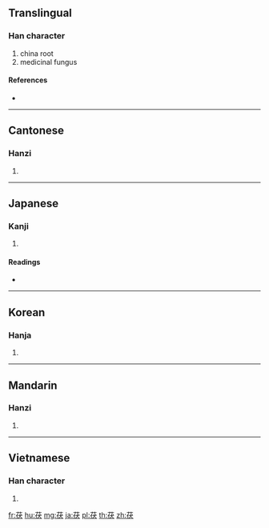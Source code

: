 {{character info/new}}
==Translingual==

===Han character===
{{Han char|rn=140|rad=艸|as=06|sn=12|four=44234|canj=TOIK}}

# china root
# medicinal fungus

====References====
* {{Han ref|kx=1028.240|dkj=30906|dj=1487.200|hdz=53205.080|uh=832F|ud=33583|bh=D3AC|bd=54188}}

----

==Cantonese==

===Hanzi===
{{yue-hanzi|jyut=fuk6|y=fuk6}}

# {{defn|lang=yue|sort=艸06}}

----

==Japanese==

===Kanji===
{{ja-kanji|grade=|rs=艸06}}

# {{defn|lang=ja|sort=艸06}}

====Readings====
* {{ja-readings|on=[[ふく]] (fuku), [[ぶく]] (buku)|kun=|nanori=}}

----

==Korean==

===Hanja===
{{ko-hanja|hangeul=복|eumhun=|rv=bok|mr=pok|y=pok}}

# {{defn|lang=ko|sort=艸06}}

----

==Mandarin==

===Hanzi===
{{cmn-hanzi|pin=[[fú]] ([[fu2]])|wg=fu<sup>2</sup>}}

# {{defn|lang=cmn|sort=艸06}}

----

==Vietnamese==

===Han character===
{{vi-hantu|[[phục]]|rs=艸06}}

# {{defn|lang=vi|sort=艸06}}

[[fr:茯]]
[[hu:茯]]
[[mg:茯]]
[[ja:茯]]
[[pl:茯]]
[[th:茯]]
[[zh:茯]]